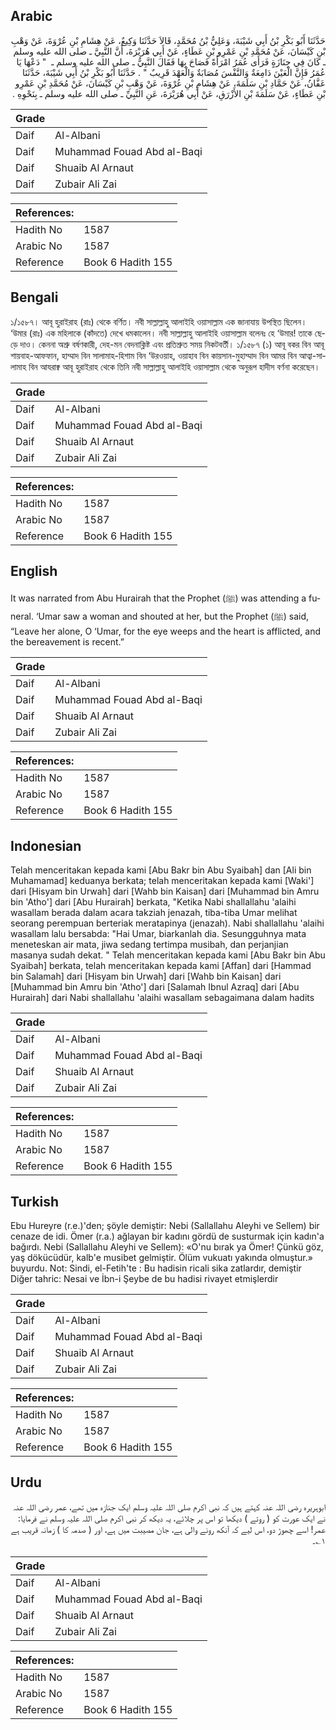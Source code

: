 ## Arabic


<div dir="rtl" lang="ar" style={{fontSize:'larger',backgroundColor:'#f8f9fa',padding:20}}>
حَدَّثَنَا أَبُو بَكْرِ بْنُ أَبِي شَيْبَةَ، وَعَلِيُّ بْنُ مُحَمَّدٍ، قَالاَ حَدَّثَنَا وَكِيعٌ، عَنْ هِشَامِ بْنِ عُرْوَةَ، عَنْ وَهْبِ بْنِ كَيْسَانَ، عَنْ مُحَمَّدِ بْنِ عَمْرِو بْنِ عَطَاءٍ، عَنْ أَبِي هُرَيْرَةَ، أَنَّ النَّبِيَّ ـ صلى الله عليه وسلم ـ كَانَ فِي جِنَازَةٍ فَرَأَى عُمَرُ امْرَأَةً فَصَاحَ بِهَا فَقَالَ النَّبِيُّ ـ صلى الله عليه وسلم ـ ‏ "‏ دَعْهَا يَا عُمَرُ فَإِنَّ الْعَيْنَ دَامِعَةٌ وَالنَّفْسَ مُصَابَةٌ وَالْعَهْدَ قَرِيبٌ ‏"‏ ‏.‏ حَدَّثَنَا أَبُو بَكْرِ بْنُ أَبِي شَيْبَةَ، حَدَّثَنَا عَفَّانُ، عَنْ حَمَّادِ بْنِ سَلَمَةَ، عَنْ هِشَامِ بْنِ عُرْوَةَ، عَنْ وَهْبِ بْنِ كَيْسَانَ، عَنْ مُحَمَّدِ بْنِ عَمْرِو بْنِ عَطَاءٍ، عَنْ سَلَمَةَ بْنِ الأَزْرَقِ، عَنْ أَبِي هُرَيْرَةَ، عَنِ النَّبِيِّ ـ صلى الله عليه وسلم ـ بِنَحْوِهِ ‏.‏
</div>
<div style={{backgroundColor:'#f8f9fa',padding:20, marginBottom: 10}}><table> <thead> <tr> <th>Grade</th> <th></th> </tr> </thead> <tbody> <tr><td>Daif</td><td>Al-Albani</td></tr><tr><td>Daif</td><td>Muhammad Fouad Abd al-Baqi</td></tr><tr><td>Daif</td><td>Shuaib Al Arnaut</td></tr><tr><td>Daif</td><td>Zubair Ali Zai</td></tr></tbody></table><table> <thead> <tr> <th>References:</th> <th></th> </tr> </thead> <tbody><tr><td>Hadith No</td><td>1587</td></tr><tr><td>Arabic No</td><td>1587</td></tr><tr><td>Reference</td><td>Book 6 Hadith 155</td></tr></tbody></table></div>

## Bengali


<div dir="ltr" lang="bn" style={{fontSize:'larger',backgroundColor:'#f8f9fa',padding:20}}>
১/১৫৮৭। আবূ হুরাইরাহ (রাঃ) থেকে বর্ণিত। নবী সাল্লাল্লাহু আলাইহি ওয়াসাল্লাম এক জানাযায় উপস্থিত ছিলেন। ‘উমার (রাঃ) এক মহিলাকে (কাঁদতে) দেখে ধমকালেন। নবী সাল্লাল্লাহু আলাইহি ওয়াসাল্লাম বলেনঃ হে ‘উমার! তাকে ছেড়ে দাও। কেননা অশ্রু বর্ষণকারী, দেহ-মন বেদনাক্লিষ্ট এবং প্রতিশ্রুত সময় নিকটবর্তী। ১/১৫৮৭ (১) আবূ বকর বিন আবূ শায়বাহ-আফফান, হাম্মাদ বিন সালামাহ-হিশাম বিন ‘উরওয়াহ, ওয়াহাব বিন কায়সান-মুহাম্মাদ বিন আমর বিন আত্বা-সালামাহ বিন আযরাক্ব আবূ হুরাইরাহ থেকে তিনি নবী সাল্লাল্লাহু আলাইহি ওয়াসাল্লাম থেকে অনুরূপ হাদীস বর্ণনা করেছেন।
</div>
<div style={{backgroundColor:'#f8f9fa',padding:20, marginBottom: 10}}><table> <thead> <tr> <th>Grade</th> <th></th> </tr> </thead> <tbody> <tr><td>Daif</td><td>Al-Albani</td></tr><tr><td>Daif</td><td>Muhammad Fouad Abd al-Baqi</td></tr><tr><td>Daif</td><td>Shuaib Al Arnaut</td></tr><tr><td>Daif</td><td>Zubair Ali Zai</td></tr></tbody></table><table> <thead> <tr> <th>References:</th> <th></th> </tr> </thead> <tbody><tr><td>Hadith No</td><td>1587</td></tr><tr><td>Arabic No</td><td>1587</td></tr><tr><td>Reference</td><td>Book 6 Hadith 155</td></tr></tbody></table></div>

## English


<div dir="ltr" lang="en" style={{fontSize:'larger',backgroundColor:'#f8f9fa',padding:20}}>
It was narrated from Abu Hurairah that the Prophet (ﷺ) was attending a funeral. ‘Umar saw a woman and shouted at her, but the Prophet (ﷺ) said, “Leave her alone, O ‘Umar, for the eye weeps and the heart is afflicted, and the bereavement is recent.”
</div>
<div style={{backgroundColor:'#f8f9fa',padding:20, marginBottom: 10}}><table> <thead> <tr> <th>Grade</th> <th></th> </tr> </thead> <tbody> <tr><td>Daif</td><td>Al-Albani</td></tr><tr><td>Daif</td><td>Muhammad Fouad Abd al-Baqi</td></tr><tr><td>Daif</td><td>Shuaib Al Arnaut</td></tr><tr><td>Daif</td><td>Zubair Ali Zai</td></tr></tbody></table><table> <thead> <tr> <th>References:</th> <th></th> </tr> </thead> <tbody><tr><td>Hadith No</td><td>1587</td></tr><tr><td>Arabic No</td><td>1587</td></tr><tr><td>Reference</td><td>Book 6 Hadith 155</td></tr></tbody></table></div>

## Indonesian


<div dir="ltr" lang="id" style={{fontSize:'larger',backgroundColor:'#f8f9fa',padding:20}}>
Telah menceritakan kepada kami [Abu Bakr bin Abu Syaibah] dan [Ali bin Muhamamad] keduanya berkata; telah menceritakan kepada kami [Waki'] dari [Hisyam bin Urwah] dari [Wahb bin Kaisan] dari [Muhammad bin Amru bin 'Atho'] dari [Abu Hurairah] berkata, "Ketika Nabi shallallahu 'alaihi wasallam berada dalam acara takziah jenazah, tiba-tiba Umar melihat seorang perempuan berteriak meratapinya (jenazah). Nabi shallallahu 'alaihi wasallam lalu bersabda: "Hai Umar, biarkanlah dia. Sesungguhnya mata meneteskan air mata, jiwa sedang tertimpa musibah, dan perjanjian masanya sudah dekat. " Telah menceritakan kepada kami [Abu Bakr bin Abu Syaibah] berkata, telah menceritakan kepada kami [Affan] dari [Hammad bin Salamah] dari [Hisyam bin Urwah] dari [Wahb bin Kaisan] dari [Muhammad bin Amru bin 'Atho'] dari [Salamah Ibnul Azraq] dari [Abu Hurairah] dari Nabi shallallahu 'alaihi wasallam sebagaimana dalam hadits
</div>
<div style={{backgroundColor:'#f8f9fa',padding:20, marginBottom: 10}}><table> <thead> <tr> <th>Grade</th> <th></th> </tr> </thead> <tbody> <tr><td>Daif</td><td>Al-Albani</td></tr><tr><td>Daif</td><td>Muhammad Fouad Abd al-Baqi</td></tr><tr><td>Daif</td><td>Shuaib Al Arnaut</td></tr><tr><td>Daif</td><td>Zubair Ali Zai</td></tr></tbody></table><table> <thead> <tr> <th>References:</th> <th></th> </tr> </thead> <tbody><tr><td>Hadith No</td><td>1587</td></tr><tr><td>Arabic No</td><td>1587</td></tr><tr><td>Reference</td><td>Book 6 Hadith 155</td></tr></tbody></table></div>

## Turkish


<div dir="ltr" lang="tr" style={{fontSize:'larger',backgroundColor:'#f8f9fa',padding:20}}>
Ebu Hureyre (r.e.)'den; şöyle demiştir: Nebi (Sallallahu Aleyhi ve Sellem) bir cenaze de idi. Ömer (r.a.) ağlayan bir kadını gördü de susturmak için kadın'a bağırdı. Nebi (Sallallahu Aleyhi ve Sellem): «O'nu bırak ya Ömer! Çünkü göz, yaş dökücüdür, kalb'e musibet gelmiştir. Ölüm vukuatı yakında olmuştur.» buyurdu. Not: Sindi, el-Fetih'te : Bu hadisin ricali sika zatlardır, demiştir Diğer tahric: Nesai ve İbn-i Şeybe de bu hadisi rivayet etmişlerdir
</div>
<div style={{backgroundColor:'#f8f9fa',padding:20, marginBottom: 10}}><table> <thead> <tr> <th>Grade</th> <th></th> </tr> </thead> <tbody> <tr><td>Daif</td><td>Al-Albani</td></tr><tr><td>Daif</td><td>Muhammad Fouad Abd al-Baqi</td></tr><tr><td>Daif</td><td>Shuaib Al Arnaut</td></tr><tr><td>Daif</td><td>Zubair Ali Zai</td></tr></tbody></table><table> <thead> <tr> <th>References:</th> <th></th> </tr> </thead> <tbody><tr><td>Hadith No</td><td>1587</td></tr><tr><td>Arabic No</td><td>1587</td></tr><tr><td>Reference</td><td>Book 6 Hadith 155</td></tr></tbody></table></div>

## Urdu


<div dir="rtl" lang="ur" style={{fontSize:'larger',backgroundColor:'#f8f9fa',padding:20}}>
ابوہریرہ رضی اللہ عنہ کہتے ہیں کہ نبی اکرم صلی اللہ علیہ وسلم ایک جنازہ میں تھے، عمر رضی اللہ عنہ نے ایک عورت کو ( روتے ) دیکھا تو اس پر چلائے، یہ دیکھ کر نبی اکرم صلی اللہ علیہ وسلم نے فرمایا: عمر! اسے چھوڑ دو، اس لیے کہ آنکھ رونے والی ہے، جان مصیبت میں ہے، اور ( صدمہ کا ) زمانہ قریب ہے ۱؎۔
</div>
<div style={{backgroundColor:'#f8f9fa',padding:20, marginBottom: 10}}><table> <thead> <tr> <th>Grade</th> <th></th> </tr> </thead> <tbody> <tr><td>Daif</td><td>Al-Albani</td></tr><tr><td>Daif</td><td>Muhammad Fouad Abd al-Baqi</td></tr><tr><td>Daif</td><td>Shuaib Al Arnaut</td></tr><tr><td>Daif</td><td>Zubair Ali Zai</td></tr></tbody></table><table> <thead> <tr> <th>References:</th> <th></th> </tr> </thead> <tbody><tr><td>Hadith No</td><td>1587</td></tr><tr><td>Arabic No</td><td>1587</td></tr><tr><td>Reference</td><td>Book 6 Hadith 155</td></tr></tbody></table></div>